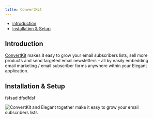 ```yaml
---
title: ConvertKit
---
```



- [Introduction](#introduction)
- [Installation & Setup](#installation_and_setup)

<a name="introduction"></a>

## Introduction

[ConvertKit](https://convertkit.com/) makes it easy to grow your email subscribers lists, sell more products and send targeted email newsletters – all by easily embedding email marketing / email subscriber forms anywhere within your Elegant application.


<a name="installation_and_setup"></a>

## Installation & Setup

fsfsad dfsdfdsf


<div className="my-8 shadow-xl">
  <img className="rounded-md" src={convertkit_signup.src} alt="ConvertKit and Elegant together make it easy to grow your email subscribers lists"/>
</div>